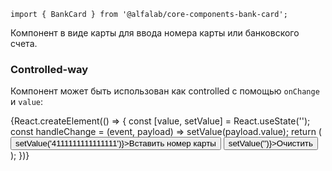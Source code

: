 


<Meta
    title='Компоненты/BankCard'
    component={BankCard}
/>


<!-- Canvas -->

<Story name='BankCard'>
    <BankCard />
</Story>


<!-- Docs -->

<ComponentHeader
    name='BankCard'
    version={version}
    package='@alfalab/core-components-bank-card'
    stage={2}
    design='https://www.figma.com/file/XvRLVKtW2FIQa1Rl3w7ZdP/Passcode-%D0%BF%D1%80%D0%BE%D1%82%D0%BE%D1%82%D0%B8%D0%BF?node-id=1%3A1100'
/>

```tsx
import { BankCard } from '@alfalab/core-components-bank-card';
```

Компонент в виде карты для ввода номера карты или банковского счета.

<BankCard />

<Props of={BankCard} />


### Controlled-way

Компонент может быть использован как controlled с помощью `onChange` и `value`:

<Preview>
    {React.createElement(() => {
        const [value, setValue] = React.useState('');
        const handleChange = (event, payload) => setValue(payload.value);
        return (
            <div>
                <BankCard value={value} onChange={handleChange} />
                <button type="button" onClick={() => setValue('4111111111111111')}>Вставить номер карты</button>
                <button type="button" onClick={() => setValue('')}>Очистить</button>
            </div>
        );
    })}
</Preview>

